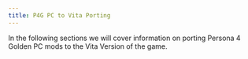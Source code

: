 ```yaml
---
title: P4G PC to Vita Porting
---
```


In the following sections we will cover information on porting Persona 4 Golden PC mods to the Vita Version of the game.